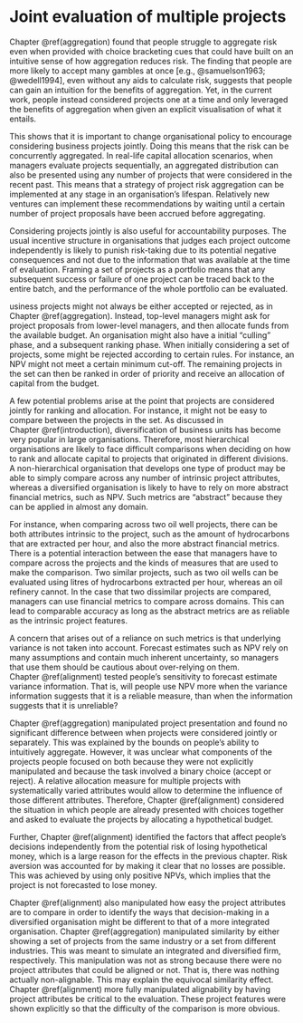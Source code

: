 # Joint evaluation of multiple projects {#interstitial-1}

Chapter \@ref(aggregation) found that people struggle to aggregate risk even
when provided with choice bracketing cues that could have built on an intuitive
sense of how aggregation reduces risk. The finding that people are more likely
to accept many gambles at once [e.g., @samuelson1963; @wedell1994], even without
any aids to calculate risk, suggests that people can gain an intuition for the
benefits of aggregation. Yet, in the current work, people instead considered
projects one at a time and only leveraged the benefits of aggregation when given
an explicit visualisation of what it entails.

This shows that it is important to change organisational policy to encourage
considering business projects jointly. Doing this means that the risk can be
concurrently aggregated. In real-life capital allocation scenarios, when
managers evaluate projects sequentially, an aggregated distribution can also be
presented using any number of projects that were considered in the recent past.
This means that a strategy of project risk aggregation can be implemented at any
stage in an organisation's lifespan. Relatively new ventures can implement these
recommendations by waiting until a certain number of project proposals have been
accrued before aggregating.

Considering projects jointly is also useful for accountability purposes. The
usual incentive structure in organisations that judges each project outcome
independently is likely to punish risk-taking due to its potential negative
consequences and not due to the information that was available at the time of
evaluation. Framing a set of projects as a portfolio means that any subsequent
success or failure of one project can be traced back to the entire batch, and
the performance of the whole portfolio can be evaluated.

usiness projects might not always be either accepted or rejected, as in
Chapter \@ref(aggregation). Instead, top-level managers might ask for project
proposals from lower-level managers, and then allocate funds from the available
budget. An organisation might also have a initial "culling" phase, and a
subsequent ranking phase. When initially considering a set of projects, some
might be rejected according to certain rules. For instance, an NPV might not
meet a certain minimum cut-off. The remaining projects in the set can then be
ranked in order of priority and receive an allocation of capital from the
budget.

A few potential problems arise at the point that projects are considered jointly
for ranking and allocation. For instance, it might not be easy to compare
between the projects in the set. As discussed in Chapter \@ref(introduction),
diversification of business units has become very popular in large
organisations. Therefore, most hierarchical organisations are likely to face
difficult comparisons when deciding on how to rank and allocate capital to
projects that originated in different divisions. A non-hierarchical organisation
that develops one type of product may be able to simply compare across any
number of intrinsic project attributes, whereas a diversified organisation is
likely to have to rely on more abstract financial metrics, such as NPV. Such
metrics are "abstract" because they can be applied in almost any domain.
 
For instance, when comparing across two oil well projects, there can be both
attributes intrinsic to the project, such as the amount of hydrocarbons that are
extracted per hour, and also the more abstract financial metrics. There is a
potential interaction between the ease that managers have to compare across the
projects and the kinds of measures that are used to make the comparison. Two
similar projects, such as two oil wells can be evaluated using litres of
hydrocarbons extracted per hour, whereas an oil refinery cannot. In the case
that two dissimilar projects are compared, managers can use financial metrics to
compare across domains. This can lead to comparable accuracy as long as the
abstract metrics are as reliable as the intrinsic project features.

A concern that arises out of a reliance on such metrics is that underlying
variance is not taken into account. Forecast estimates such as NPV rely on many
assumptions and contain much inherent uncertainty, so managers that use them
should be cautious about over-relying on them. Chapter \@ref(alignment) tested
people's sensitivity to forecast estimate variance information. That is, will
people use NPV more when the variance information suggests that it is a reliable
measure, than when the information suggests that it is unreliable?

Chapter \@ref(aggregation) manipulated project presentation and found no
significant difference between when projects were considered jointly or
separately. This was explained by the bounds on people's ability to intuitively
aggregate. However, it was unclear what components of the projects people
focused on both because they were not explicitly manipulated and because the
task involved a binary choice (accept or reject). A relative allocation measure
for multiple projects with systematically varied attributes would allow to
determine the influence of those different attributes. Therefore,
Chapter \@ref(alignment) considered the situation in which people are already
presented with choices together and asked to evaluate the projects by allocating
a hypothetical budget.

Further, Chapter \@ref(alignment) identified the factors that affect people's
decisions independently from the potential risk of losing hypothetical money,
which is a large reason for the effects in the previous chapter. Risk aversion
was accounted for by making it clear that no losses are possible. This was
achieved by using only positive NPVs, which implies that the project is not
forecasted to lose money.

Chapter \@ref(alignment) also manipulated how easy the project attributes are to
compare in order to identify the ways that decision-making in a diversified
organisation might be different to that of a more integrated organisation.
Chapter \@ref(aggregation) manipulated similarity by either showing a set of
projects from the same industry or a set from different industries. This was
meant to simulate an integrated and diversified firm, respectively. This
manipulation was not as strong because there were no project attributes that
could be aligned or not. That is, there was nothing actually non-alignable. This
may explain the equivocal similarity effect. Chapter \@ref(alignment) more fully
manipulated alignability by having project attributes be critical to the
evaluation. These project features were shown explicitly so that the difficulty
of the comparison is more obvious.

